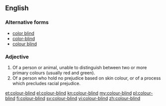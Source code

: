 ==English==

===Alternative forms===
* [[color blind]]
* [[color-blind]]
* [[colour blind]]

===Adjective===
{{en-adj|head=[[colour]]-[[blind]]}}

# Of a person or animal, unable to distinguish between two or more primary colours (usually red and green).
# Of a person who hold no prejudice based on skin colour, or of a process which precludes racial prejudice.
[[et:colour-blind]]
[[el:colour-blind]]
[[kn:colour-blind]]
[[my:colour-blind]]
[[pl:colour-blind]]
[[fi:colour-blind]]
[[sv:colour-blind]]
[[vi:colour-blind]]
[[zh:colour-blind]]